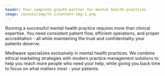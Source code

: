 ```yaml
---
header: Your complete growth partner for mental health practices
image: /assets/img/th-1/content-img-1.png
---
```


Running a successful mental health practice requires more than clinical expertise. You need consistent patient flow, efficient operations, and proper accreditation - all while maintaining the trust and confidentiality your patients deserve.

Mediwave specializes exclusively in mental health practices. We combine ethical marketing strategies with modern practice management solutions to help you reach more people who need your help, while giving you back time to focus on what matters most - your patients.
